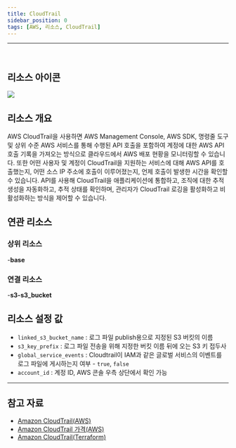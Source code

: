 ```yaml
---
title: CloudTrail
sidebar_position: 0
tags: [AWS, 리소스, CloudTrail]
---
```





<hr />
<br />

## 리소스 아이콘

<img src={icon} />

## 리소스 개요

AWS CloudTrail을 사용하면 AWS Management Console, AWS SDK, 명령줄 도구 및 상위 수준 AWS 서비스를 통해 수행된 API 호출을 포함하여 계정에 대한 AWS API 호출 기록을 가져오는 방식으로 클라우드에서 AWS 배포 현황을 모니터링할 수 있습니다. 또한 어떤 사용자 및 계정이 CloudTrail을 지원하는 서비스에 대해 AWS API를 호출했는지, 어떤 소스 IP 주소에 호출이 이루어졌는지, 언제 호출이 발생한 시간을 확인할 수 있습니다. API를 사용해 CloudTrail을 애플리케이션에 통합하고, 조직에 대한 추적 생성을 자동화하고, 추적 상태를 확인하며, 관리자가 CloudTrail 로깅을 활성화하고 비활성화하는 방식을 제어할 수 있습니다.

## 연관 리소스

### 상위 리소스

-**base**

### 연결 리소스

-**s3-s3_bucket**

## 리소스 설정 값

-   `linked_s3_bucket_name` : 로그 파일 publish용으로 지정된 S3 버킷의 이름
-   `s3_key_prefix` : 로그 파일 전송을 위해 지정한 버킷 이름 뒤에 오는 S3 키 접두사
-   `global_service_events` : Cloudtrail이 IAM과 같은 글로벌 서비스의 이벤트를 로그 파일에 게시하는지 여부 - `true`, `false`
-   `account_id` : 계정 ID, AWS 콘솔 우측 상단에서 확인 가능

---

## 참고 자료

-   [Amazon CloudTrail(AWS)](https://docs.aws.amazon.com/ko_kr/awscloudtrail/latest/userguide/cloudtrail-user-guide.html)
-   [Amazon CloudTrail 가격(AWS)](https://aws.amazon.com/ko/cloudtrail/pricing/?nc2=type_a)
-   [Amazon CloudTrail(Terraform)](https://registry.terraform.io/providers/hashicorp/aws/latest/docs/resources/cloudtrail)
